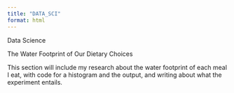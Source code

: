```yaml
---
title: "DATA_SCI"
format: html
---
```


Data Science

The Water Footprint of Our Dietary Choices

This section will include my research about the water footprint of each meal I eat, with code for a histogram and the output, and writing about what the experiment entails.
